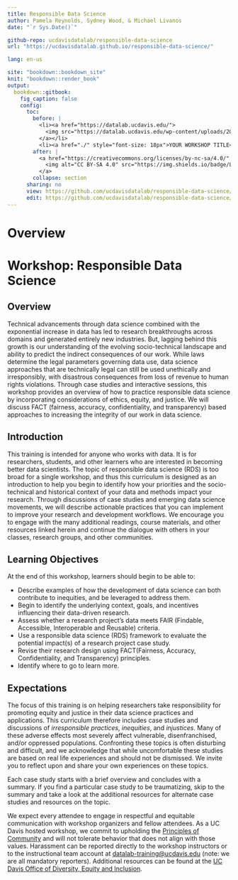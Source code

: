 ```yaml
---
title: Responsible Data Science
author: Pamela Reynolds, Sydney Wood, & Michael Livanos
date: "`r Sys.Date()`"

github-repo: ucdavisdatalab/responsible-data-science
url: "https://ucdavisdatalab.github.io/responsible-data-science/"

lang: en-us

site: "bookdown::bookdown_site"
knit: "bookdown::render_book"
output:
  bookdown::gitbook:
    fig_caption: false
    config:
      toc:
        before: |
          <li><a href="https://datalab.ucdavis.edu/">
            <img src="https://datalab.ucdavis.edu/wp-content/uploads/2019/07/datalab-logo-full-color-rgb-1.png" style="height: 100%; width: 100%; object-fit: contain" />
          </a></li>
          <li><a href="./" style="font-size: 18px">YOUR WORKSHOP TITLE</a></li>
        after: |
          <a href="https://creativecommons.org/licenses/by-nc-sa/4.0/" target="_blank">
            <img alt="CC BY-SA 4.0" src="https://img.shields.io/badge/License-CC%20BY--NC--SA%204.0-lightgrey.svg" style="float: right; padding-right: 10px;" />
          </a>
        collapse: section
      sharing: no
      view: https://github.com/ucdavisdatalab/responsible-data-science/blob/master/%s
      edit: https://github.com/ucdavisdatalab/responsible-data-science/edit/master/%s
---
```


# Overview {-}

# Workshop: Responsible Data Science

## Overview

Technical advancements through data science combined with the exponential increase in data has led to research breakthroughs across domains and generated entirely new industries. But, lagging behind this growth is our understanding of the evolving socio-technical landscape and ability to predict the indirect consequences of our work. While laws determine the legal parameters governing data use, data science approaches that are technically legal can still be used unethically and irresponsibly, with disastrous consequences from loss of revenue to human rights violations. Through case studies and interactive sessions, this workshop provides an overview of how to practice responsible data science by incorporating considerations of ethics, equity, and justice. We will discuss FACT (fairness, accuracy, confidentiality, and transparency) based approaches to increasing the integrity of our work in data science.

## Introduction

This training is intended for anyone who works with data. It is for researchers, students, and other learners who are interested in becoming better data scientists. The topic of responsible data science (RDS) is too broad for a single workshop, and thus this curriculum is designed as an introduction to help you begin to identify how your priorities and the socio-technical and historical context of your data and methods impact your research. Through discussions of case studies and emerging data science movements, we will describe actionable practices that you can implement to improve your research and development workflows. We encourage you to engage with the many additional readings, course materials, and other resources linked herein and continue the dialogue with others in your classes, research groups, and other communities.


## Learning Objectives

At the end of this workshop, learners should begin to be able to:

* Describe examples of how the development of data science can both contribute to inequities, and be leveraged to address them.
* Begin to identify the underlying context, goals, and incentives influencing their data-driven research.
* Assess whether a research project’s data meets FAIR (Findable, Accessible, Interoperable and Reusable) criteria.
* Use a responsible data science (RDS) framework to evaluate the potential impact(s) of a research project case study.
* Revise their research design using FACT(Fairness, Accuracy, Confidentiality, and Transparency) principles.
* Identify where to go to learn more.


## Expectations

The focus of this training is on helping researchers take responsibility for promoting equity and justice in their data science practices and applications. This curriculum therefore includes case studies and discussions of *irresponsible practices*, *inequities*, and *injustices*. Many of these adverse effects most severely affect vulnerable, disenfranchised, and/or oppressed populations. Confronting these topics is often disturbing and difficult, and we acknowledge that while uncomfortable these studies are based on real life experiences and should not be dismissed. We invite you to reflect upon and share your own experiences on these topics. 

Each case study starts with a brief overview and concludes with a summary. If you find a particular case study to be traumatizing, skip to the summary and take a look at the additional resources for alternate case studies and resources on the topic.

We expect every attendee to engage in respectful and equitable communication with workshop organizers and fellow attendees. As a UC Davis hosted workshop, we commit to upholding the [Principles of Community](https://diversity.ucdavis.edu/principles-community) and will not tolerate behavior that does not align with those values. Harassment can be reported directly to the workshop instructors or to the instructional team account at [datalab-training@ucdavis.edu](mailto:datalab-training@ucdavis.edu) (note: we are all mandatory reporters). Additional resources can be found at the [UC Davis Office of Diversity, Equity and Inclusion](https://diversity.ucdavis.edu/reporting-issues-bullying-harassment-discrimination-bias-or-misconduct).

